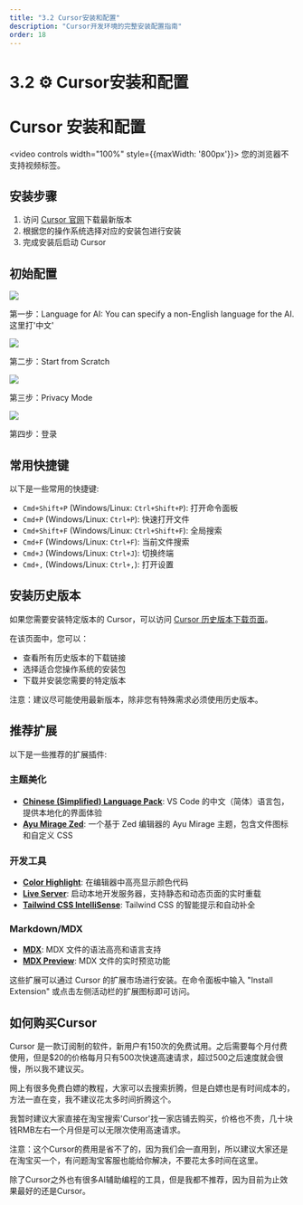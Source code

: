 ```yaml
---
title: "3.2 Cursor安装和配置"
description: "Cursor开发环境的完整安装配置指南"
order: 18
---
```


# 3.2 ⚙️ Cursor安装和配置

# Cursor 安装和配置

<video controls width="100%" style={{maxWidth: '800px'}}>
  <source src="https://minio.xiaofeng.show/ai-code/3.2.mp4" type="video/mp4" />
  您的浏览器不支持视频标签。
</video>

## 安装步骤

1. 访问 [Cursor 官网](https://cursor.sh/)下载最新版本
2. 根据您的操作系统选择对应的安装包进行安装
3. 完成安装后启动 Cursor

## 初始配置

![](https://s.web.cafe/aimaker/images/development/cursor-settings-01.webp)

第一步：Language for AI: You can specify a non-English language for the AI. 这里打'中文'

![](https://s.web.cafe/aimaker/images/development/cursor-settings-02.webp)

第二步：Start from Scratch

![](https://s.web.cafe/aimaker/images/development/cursor-settings-03.webp)

第三步：Privacy Mode

![](https://s.web.cafe/aimaker/images/development/cursor-settings-04.webp)

第四步：登录

## 常用快捷键

以下是一些常用的快捷键:

- `Cmd+Shift+P` (Windows/Linux: `Ctrl+Shift+P`): 打开命令面板
- `Cmd+P` (Windows/Linux: `Ctrl+P`): 快速打开文件
- `Cmd+Shift+F` (Windows/Linux: `Ctrl+Shift+F`): 全局搜索
- `Cmd+F` (Windows/Linux: `Ctrl+F`): 当前文件搜索
- `Cmd+J` (Windows/Linux: `Ctrl+J`): 切换终端
- `Cmd+,` (Windows/Linux: `Ctrl+,`): 打开设置

## 安装历史版本

如果您需要安装特定版本的 Cursor，可以访问 [Cursor 历史版本下载页面](https://github.com/oslook/cursor-ai-downloads?tab=readme-ov-file#all-version-download-links)。

在该页面中，您可以：

- 查看所有历史版本的下载链接
- 选择适合您操作系统的安装包
- 下载并安装您需要的特定版本

注意：建议尽可能使用最新版本，除非您有特殊需求必须使用历史版本。

## 推荐扩展

以下是一些推荐的扩展插件:

### 主题美化

- [**Chinese (Simplified) Language Pack**](https://marketplace.cursorapi.com/items?itemName=MS-CEINTL.vscode-language-pack-zh-hans): VS Code 的中文（简体）语言包，提供本地化的界面体验
- [**Ayu Mirage Zed**](https://marketplace.cursorapi.com/items?itemName=enhancedjax.vscode-ayu-zed): 一个基于 Zed 编辑器的 Ayu Mirage 主题，包含文件图标和自定义 CSS

### 开发工具

- [**Color Highlight**](https://marketplace.cursorapi.com/items?itemName=naumovs.color-highlight): 在编辑器中高亮显示颜色代码
- [**Live Server**](https://marketplace.cursorapi.com/items?itemName=ritwickdey.LiveServer): 启动本地开发服务器，支持静态和动态页面的实时重载
- [**Tailwind CSS IntelliSense**](https://marketplace.cursorapi.com/items?itemName=bradlc.vscode-tailwindcss): Tailwind CSS 的智能提示和自动补全

### Markdown/MDX

- [**MDX**](https://marketplace.cursorapi.com/items?itemName=unifiedjs.vscode-mdx): MDX 文件的语法高亮和语言支持
- [**MDX Preview**](https://marketplace.cursorapi.com/items?itemName=xyc.vscode-mdx-preview): MDX 文件的实时预览功能

这些扩展可以通过 Cursor 的扩展市场进行安装。在命令面板中输入 "Install Extension" 或点击左侧活动栏的扩展图标即可访问。

## 如何购买Cursor

Cursor 是一款订阅制的软件，新用户有150次的免费试用。之后需要每个月付费使用，但是$20的价格每月只有500次快速高速请求，超过500之后速度就会很慢，所以我不建议买。

网上有很多免费白嫖的教程，大家可以去搜索折腾，但是白嫖也是有时间成本的，方法一直在变，我不建议花太多时间折腾这个。

我暂时建议大家直接在淘宝搜索'Cursor'找一家店铺去购买，价格也不贵，几十块钱RMB左右一个月但是可以无限次使用高速请求。

注意：这个Cursor的费用是省不了的，因为我们会一直用到，所以建议大家还是在淘宝买一个，有问题淘宝客服也能给你解决，不要花太多时间在这里。

除了Cursor之外也有很多AI辅助编程的工具，但是我都不推荐，因为目前为止效果最好的还是Cursor。